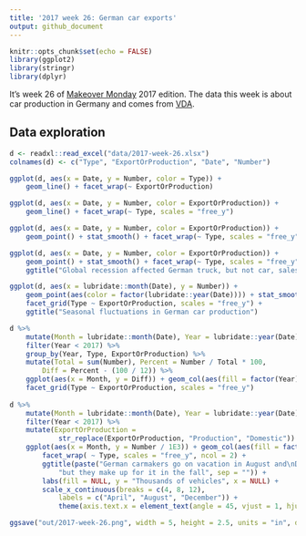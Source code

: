 ```yaml
---
title: '2017 week 26: German car exports'
output: github_document
---
```


```r
knitr::opts_chunk$set(echo = FALSE)
library(ggplot2)
library(stringr)
library(dplyr)
```

It's week 26 of [Makeover Monday](http://www.makeovermonday.co.uk/data/) 2017 edition. The data this week is about car production in Germany and comes from
[VDA](https://www.vda.de/en/services/facts-and-figures.html).

## Data exploration

```r
d <- readxl::read_excel("data/2017-week-26.xlsx")
colnames(d) <- c("Type", "ExportOrProduction", "Date", "Number")

ggplot(d, aes(x = Date, y = Number, color = Type)) + 
    geom_line() + facet_wrap(~ ExportOrProduction)

ggplot(d, aes(x = Date, y = Number, color = ExportOrProduction)) + 
    geom_line() + facet_wrap(~ Type, scales = "free_y")

ggplot(d, aes(x = Date, y = Number, color = ExportOrProduction)) + 
    geom_point() + stat_smooth() + facet_wrap(~ Type, scales = "free_y")

ggplot(d, aes(x = Date, y = Number, color = ExportOrProduction)) + 
    geom_point() + stat_smooth() + facet_wrap(~ Type, scales = "free_y", nrow = 2) + 
    ggtitle("Global recession affected German truck, but not car, sales")

ggplot(d, aes(x = lubridate::month(Date), y = Number)) + 
    geom_point(aes(color = factor(lubridate::year(Date)))) + stat_smooth(se = FALSE) + 
    facet_grid(Type ~ ExportOrProduction, scales = "free_y") + 
    ggtitle("Seasonal fluctuations in German car production")

d %>% 
    mutate(Month = lubridate::month(Date), Year = lubridate::year(Date)) %>% 
    filter(Year < 2017) %>% 
    group_by(Year, Type, ExportOrProduction) %>% 
    mutate(Total = sum(Number), Percent = Number / Total * 100, 
        Diff = Percent - (100 / 12)) %>%
    ggplot(aes(x = Month, y = Diff)) + geom_col(aes(fill = factor(Year))) +
    facet_grid(Type ~ ExportOrProduction, scales = "free_y") 
    
d %>% 
    mutate(Month = lubridate::month(Date), Year = lubridate::year(Date)) %>% 
    filter(Year < 2017) %>% 
    mutate(ExportOrProduction = 
            str_replace(ExportOrProduction, "Production", "Domestic")) %>% 
    ggplot(aes(x = Month, y = Number / 1E3)) + geom_col(aes(fill = factor(Year))) +
        facet_wrap( ~ Type, scales = "free_y", ncol = 2) + 
        ggtitle(paste("German carmakers go on vacation in August and\nDecember, ",
            "but they make up for it in the fall", sep = "")) + 
        labs(fill = NULL, y = "Thousands of vehicles", x = NULL) + 
        scale_x_continuous(breaks = c(4, 8, 12), 
            labels = c("April", "August", "December")) + 
            theme(axis.text.x = element_text(angle = 45, vjust = 1, hjust = 1))

ggsave("out/2017-week-26.png", width = 5, height = 2.5, units = "in", dpi = 303)

```